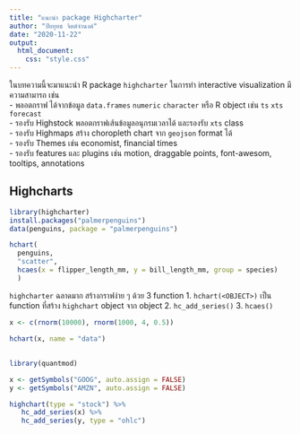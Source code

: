 ```yaml
---
title: "แนะนำ package Highcharter"
author: "ปิยยุทธ จิตต์จำนงค์"
date: "2020-11-22"
output: 
  html_document:
    css: "style.css"
---
```

ในบทความนี้จะมาแนะนำ R package `highcharter` ในการทำ interactive visualization
มีความสามารถ เช่น  
- พลอตกราฟ ได้จากข้อมูล `data.frames` `numeric` `character` หรือ R object เช่น `ts` `xts` `forecast`  
- รองรับ Highstock พลอตกราฟเส้นข้อมูลอนุกรมเวลาได้ และรองรับ `xts` class  
- รองรับ Highmaps สร้าง choropleth chart จาก `geojson` format ได้  
- รองรับ Themes เช่น economist, financial times  
- รองรับ features และ plugins เช่น motion, draggable points, font-awesom, tooltips, annotations

## Highcharts
```r
library(highcharter)
install.packages("palmerpenguins")
data(penguins, package = "palmerpenguins")

hchart(
  penguins,
  "scatter",
  hcaes(x = flipper_length_mm, y = bill_length_mm, group = species)
  )
```

`highcharter` ฉลาดมาก 
สร้างกราฟง่าย ๆ ด้วย 3 function
1. `hchart(<OBJECT>)` เป็น function ที่สร้าง `highchart` object จาก object
2. `hc_add_series()`
3. `hcaes()`


```r
x <- c(rnorm(10000), rnorm(1000, 4, 0.5))

hchart(x, name = "data") 
```


## 
```r
library(quantmod)

x <- getSymbols("GOOG", auto.assign = FALSE)
y <- getSymbols("AMZN", auto.assign = FALSE)

highchart(type = "stock") %>%
   hc_add_series(x) %>%
   hc_add_series(y, type = "ohlc")
```